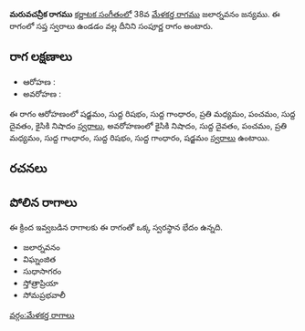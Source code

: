 {{Infobox ragam
	| name          	= మరువచన్రీక
	| synonym	    	= 
	| mela          	= 
	| chakra        	= 
	| janaka        	= 
	| type          	= సంపూర్ణ
	| arohanam      	= {{svaraC|S|R1|G1|M2|P|D1|N2}} 
	| avarohanam    	= {{svaraC|N2|D1|P|M2|G1|R1|G1|S}}
	| jeeva         	=
	| chhaya        	=
	| nyasa         	=
	| vishesha      	= 
	| equivalent  		= 
}}
{{కర్ణాటక సంగీత రాగాలు}}
'''మరువచన్రీక రాగము''' [[కర్ణాటక సంగీతం]]లో 38వ [[మేళకర్త రాగము]] జలార్నవనం జన్యము.  ఈ రాగంలో సప్త స్వరాలు ఉండడం వల్ల దీనిని సంపూర్ణ రాగం అంటారు.


==రాగ లక్షణాలు==


* ఆరోహణ : {{svaraC|S|R1|G1|M2|P|D1|N2}} 
* అవరోహణ : {{svaraC|N2|D1|P|M2|G1|R1|G1|S}}

ఈ రాగం ఆరోహణంలో షడ్జమం, సుద్ద రిషభం, సుద్ద గాంధారం, ప్రతి మధ్యమం, పంచమం, సుద్ద దైవతం, కైసికి నిషాదం [[స్వరాలు]], అవరోహణంలో కైసికి నిషాదం, సుద్ద దైవతం, పంచమం, ప్రతి మధ్యమం, సుద్ద గాంధారం, సుద్ద రిషభం, సుద్ద గాంధారం, షడ్జమం [[స్వరాలు]] ఉంటాయి.

==రచనలు==



==పోలిన రాగాలు==
ఈ క్రింద ఇవ్వబడిన రాగాలకు ఈ రాగంతో ఒక్క స్వరస్థాన భేదం ఉన్నది.
* జలార్నవనం
* విఘ్నంజిత
* సుధాసాగరం
* స్తోత్రాప్రియా
* సోమప్రభవాలీ



[[వర్గం:మేళకర్త రాగాలు]]